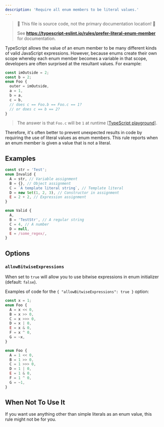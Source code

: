 ---
description: 'Require all enum members to be literal values.'
---


> 🛑 This file is source code, not the primary documentation location! 🛑
>
> See **https://typescript-eslint.io/rules/prefer-literal-enum-member** for documentation.

TypeScript allows the value of an enum member to be many different kinds of valid JavaScript expressions.
However, because enums create their own scope whereby each enum member becomes a variable in that scope, developers are often surprised at the resultant values.
For example:

```ts
const imOutside = 2;
const b = 2;
enum Foo {
  outer = imOutside,
  a = 1,
  b = a,
  c = b,
  // does c == Foo.b == Foo.c == 1?
  // or does c == b == 2?
}
```

> The answer is that `Foo.c` will be `1` at runtime [[TypeScript playground](https://www.typescriptlang.org/play/#src=const%20imOutside%20%3D%202%3B%0D%0Aconst%20b%20%3D%202%3B%0D%0Aenum%20Foo%20%7B%0D%0A%20%20%20%20outer%20%3D%20imOutside%2C%0D%0A%20%20%20%20a%20%3D%201%2C%0D%0A%20%20%20%20b%20%3D%20a%2C%0D%0A%20%20%20%20c%20%3D%20b%2C%0D%0A%20%20%20%20%2F%2F%20does%20c%20%3D%3D%20Foo.b%20%3D%3D%20Foo.c%20%3D%3D%201%3F%0D%0A%20%20%20%20%2F%2F%20or%20does%20c%20%3D%3D%20b%20%3D%3D%202%3F%0D%0A%7D)].

Therefore, it's often better to prevent unexpected results in code by requiring the use of literal values as enum members.
This rule reports when an enum member is given a value that is not a literal.

## Examples

<Tabs>
<TabItem value="❌ Incorrect">

```ts
const str = 'Test';
enum Invalid {
  A = str, // Variable assignment
  B = {}, // Object assignment
  C = `A template literal string`, // Template literal
  D = new Set(1, 2, 3), // Constructor in assignment
  E = 2 + 2, // Expression assignment
}
```

</TabItem>
<TabItem value="✅ Correct">

```ts
enum Valid {
  A,
  B = 'TestStr', // A regular string
  C = 4, // A number
  D = null,
  E = /some_regex/,
}
```

</TabItem>
</Tabs>

## Options

### `allowBitwiseExpressions`

When set to `true` will allow you to use bitwise expressions in enum initializer (default: `false`).

Examples of code for the `{ "allowBitwiseExpressions": true }` option:

<Tabs>
<TabItem value="❌ Incorrect">

```ts option='{ "allowBitwiseExpressions": true }'
const x = 1;
enum Foo {
  A = x << 0,
  B = x >> 0,
  C = x >>> 0,
  D = x | 0,
  E = x & 0,
  F = x ^ 0,
  G = ~x,
}
```

</TabItem>
<TabItem value="✅ Correct">

```ts option='{ "allowBitwiseExpressions": true }'
enum Foo {
  A = 1 << 0,
  B = 1 >> 0,
  C = 1 >>> 0,
  D = 1 | 0,
  E = 1 & 0,
  F = 1 ^ 0,
  G = ~1,
}
```

</TabItem>
</Tabs>

## When Not To Use It

If you want use anything other than simple literals as an enum value, this rule might not be for you.
